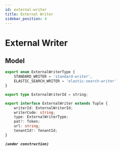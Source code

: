 ```yaml
---
id: external-writer  
title: External Writer  
sidebar_position: 4
---
```



# External Writer
## Model
<Tabs>
<TabItem value="ts" label="Typescript">

```typescript title="watchmen-web-client/src/services/data/tuples/external-writer-types.ts"
export enum ExternalWriterType {
	STANDARD_WRITER = 'standard-writer',
	ELASTIC_SEARCH_WRITER = 'elastic-search-writer'
}

export type ExternalWriterId = string;

export interface ExternalWriter extends Tuple {
	writerId: ExternalWriterId;
	writerCode: string;
	type: ExternalWriterType;
	pat?: Token;
	url: string;
	tenantId?: TenantId;
}
```

</TabItem>
<TabItem value="py" label="Python">

**_`(under construction)`_**

</TabItem>
</Tabs>